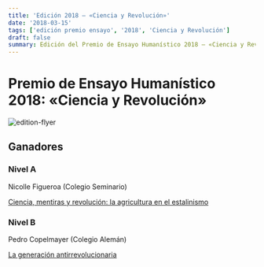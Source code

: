 ```yaml
---
title: 'Edición 2018 — «Ciencia y Revolución»'
date: '2018-03-15'
tags: ['edición premio ensayo', '2018', 'Ciencia y Revolución']
draft: false
summary: Edición del Premio de Ensayo Humanístico 2018 — «Ciencia y Revolución»
---
```


# Premio de Ensayo Humanístico 2018: «Ciencia y Revolución»

![edition-flyer](/static/images/essay-awards/2018/flyer.jpg)

## Ganadores

### Nivel A
Nicolle Figueroa (Colegio Seminario)

[Ciencia, mentiras y revolución: la agricultura en el estalinismo](http://reporter.um.edu.uy/ciencia-mentiras-y-revolucion-la-agricultura-en-la-urss/)

### Nivel B
Pedro Copelmayer (Colegio Alemán)

[La generación antirrevolucionaria](http://reporter.um.edu.uy/la-generacion-antirrevolucionaria/)
